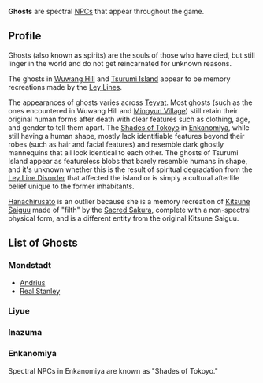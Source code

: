 {{Terminology Infobox
|type = Lore
}}
{{See also|Category:Deceased Characters}}
'''Ghosts''' are spectral [[NPCs]] that appear throughout the game.

==Profile== 
Ghosts (also known as spirits) are the souls of those who have died, but still linger in the world and do not get reincarnated for unknown reasons.

The ghosts in [[Wuwang Hill]] and [[Tsurumi Island]] appear to be memory recreations made by the [[Ley Lines]].

The appearances of ghosts varies across [[Teyvat]]. Most ghosts (such as the ones encountered in Wuwang Hill and [[Mingyun Village]]) still retain their original human forms after death with clear features such as clothing, age, and gender to tell them apart. The [[Shades of Tokoyo]] in [[Enkanomiya]], while still having a human shape, mostly lack identifiable features beyond their robes (such as hair and facial features) and resemble dark ghostly mannequins that all look identical to each other. The ghosts of Tsurumi Island appear as featureless blobs that barely resemble humans in shape, and it's unknown whether this is the result of spiritual degradation from the [[Ley Line Disorder]] that affected the island or is simply a cultural afterlife belief unique to the former inhabitants.

[[Hanachirusato]] is an outlier because she is a memory recreation of [[Kitsune Saiguu]] made of "filth" by the [[Sacred Sakura]], complete with a non-spectral physical form, and is a different entity from the original Kitsune Saiguu.

==List of Ghosts== 
===Mondstadt===
* [[Andrius]]
* [[Real Stanley]]

===Liyue===
{{Column|2|
* [[Big G]]
* [[Lanxi]]
* [[Zhu Ming]]
* [[Mo]]
* [[Shu'yang]]
* [[Qianqian]]
* [[Dusky Ming]]
* [[Yuan Hong]]
* [[Yuan Cheng]]
* [[Yuan Liang]]
* [[Yuan Qing]]
* [[Skybracer]]
}}

===Inazuma===
{{Column|2|
* [[Hanachirusato]]
* [["Boatman"]]
* [[Ruu]]
* [[Ipe]]
* [[Abe]]
* [[Una]]
* [[Kito]]
* [[Kina]]
* [[Chise]]
* [[Shitoki]]
* [[Nonno]]
* [[Rero]]
}}

===Enkanomiya===
{{Main|Shades of Tokoyo}}
Spectral NPCs in Enkanomiya are known as "Shades of Tokoyo."
{{Transclude|Shades of Tokoyo|List of Shades of Tokoyo}}

[[Category:Ghosts| ]]